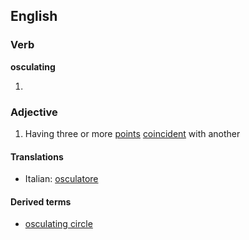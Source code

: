 ==English==

===Verb===
'''osculating'''

# {{present participle of|[[osculate]]}}

===Adjective===
{{en-adj}}

#{{maths|of a cirve}} Having three or more [[point]]s [[coincident]] with another

====Translations====
{{top}}
*Italian: [[osculatore]]
{{mid}}

{{bottom}}

====Derived terms====
*[[osculating circle]]